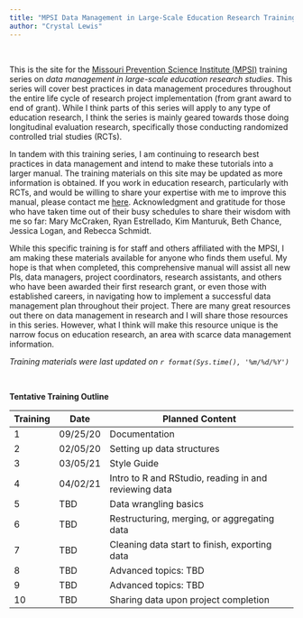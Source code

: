```yaml
---
title: "MPSI Data Management in Large-Scale Education Research Training Series"
author: "Crystal Lewis"
---
```


<br>  

This is the site for the [Missouri Prevention Science Institute (MPSI)](http://moprevention.org/) training series on *data management in large-scale education research studies*. This series will cover best practices in data management procedures throughout the entire life cycle of research project implementation (from grant award to end of grant). While I think parts of this series will apply to any type of education research, I think the series is mainly geared towards those doing longitudinal evaluation research, specifically those conducting randomized controlled trial studies (RCTs).

In tandem with this training series, I am continuing to research best practices in data management and intend to make these tutorials into a larger manual. The training materials on this site may be updated as more information is obtained. If you work in education research, particularly with RCTs, and would be willing to share your expertise with me to improve this manual, please contact me [here](mailto:hamptoncg@missouri.edu). Acknowledgment and gratitude for those who have taken time out of their busy schedules to share their wisdom with me so far: Mary McCraken, Ryan Estrellado, Kim Manturuk, Beth Chance, Jessica Logan, and Rebecca Schmidt.

While this specific training is for staff and others affiliated with the MPSI, I am making these materials available for anyone who finds them useful. My hope is that when completed, this comprehensive manual will assist all new PIs, data managers, project coordinators, research assistants, and others who have been awarded their first research grant, or even those with established careers, in navigating how to implement a successful data management plan throughout their project. There are many great resources out there on data management in research and I will share those resources in this series. However, what I think will make this resource unique is the narrow focus on education research, an area with scarce data management information.

*Training materials were last updated on `r format(Sys.time(), '%m/%d/%Y')`*  

<br>

**Tentative Training Outline** 

| Training | Date     | Planned Content                                                       |
|----------|----------|-----------------------------------------------------------------------|
|1         | 09/25/20 |Documentation                                                          |
|2         | 02/05/20 |Setting up data structures                                             |
|3         | 03/05/21 |Style Guide                                                            |
|4         | 04/02/21 |Intro to R and RStudio, reading in and reviewing data                  |
|5         | TBD      |Data wrangling basics                                                  |
|6         | TBD      |Restructuring, merging, or aggregating data                            |
|7         | TBD      |Cleaning data start to finish, exporting data                          |
|8         | TBD      |Advanced topics: TBD                                                   |
|9         | TBD      |Advanced topics: TBD                                                   |
|10        | TBD      |Sharing data upon project completion                                   |
